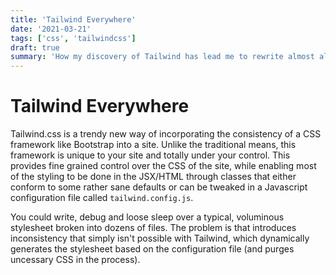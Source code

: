 ```yaml
---
title: 'Tailwind Everywhere'
date: '2021-03-21'
tags: ['css', 'tailwindcss']
draft: true
summary: 'How my discovery of Tailwind has lead me to rewrite almost all of my personal sites and incorporate a consistent style across my interfaces, while replacing CSS frameworks like Bootstrap seamlessly.'
---
```


# Tailwind Everywhere

Tailwind.css is a trendy new way of incorporating the consistency of a CSS framework like Bootstrap into a site. Unlike the traditional means, this framework is unique to your site and totally under your control. This provides fine grained control over the CSS of the site, while enabling most of the styling to be done in the JSX/HTML through classes that either conform to some rather sane defaults or can be tweaked in a Javascript configuration file called `tailwind.config.js`. 

You could write, debug and loose sleep over a typical, voluminous stylesheet broken into dozens of files. The problem is that introduces inconsistency that simply isn't possible with Tailwind, which dynamically generates the stylesheet based on the configuration file (and purges uncessary CSS in the process). 
